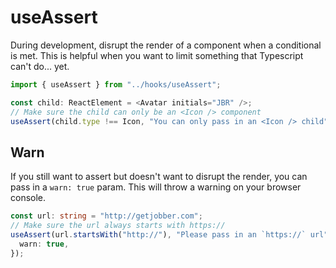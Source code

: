 
<Meta title="Hooks/useAssert" />

# useAssert

During development, disrupt the render of a component when a conditional is met.
This is helpful when you want to limit something that Typescript can't do...
yet.

```ts
import { useAssert } from "../hooks/useAssert";
```

```ts
const child: ReactElement = <Avatar initials="JBR" />;
// Make sure the child can only be an <Icon /> component
useAssert(child.type !== Icon, "You can only pass in an <Icon /> child");
```

## Warn

If you still want to assert but doesn't want to disrupt the render, you can pass
in a `warn: true` param. This will throw a warning on your browser console.

```ts
const url: string = "http://getjobber.com";
// Make sure the url always starts with https://
useAssert(url.startsWith("http://"), "Please pass in an `https://` url", {
  warn: true,
});
```
